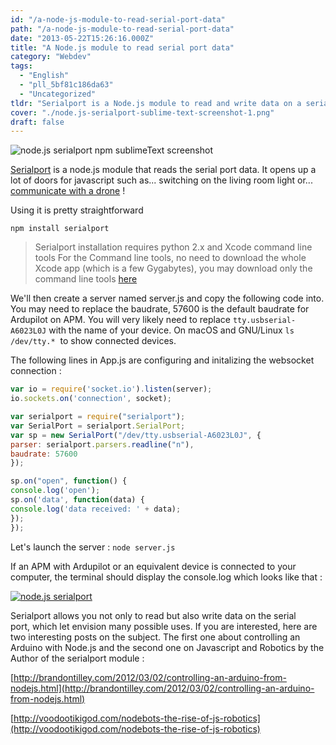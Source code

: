 ```yaml
---
id: "/a-node-js-module-to-read-serial-port-data"
path: "/a-node-js-module-to-read-serial-port-data"
date: "2013-05-22T15:26:16.000Z"
title: "A Node.js module to read serial port data"
category: "Webdev"
tags: 
  - "English"
  - "pll_5bf81c186da63"
  - "Uncategorized"
tldr: "Serialport is a Node.js module to read and write data on a serial port, here's a quick overview of its usage with a an APM board with Ardupilot software."
cover: "./node.js-serialport-sublime-text-screenshot-1.png"
draft: false
---
```


![node.js serialport npm sublimeText screenshot](./node.js-serialport-sublime-text-screenshot-1.png)

[Serialport](https://npmjs.org/package/serialport) is a node.js module that reads the serial port data. It opens up a lot of doors for javascript such as... switching on the living room light or... [communicate with a drone](/posts/en/portfolio-item/uav-ground-control-station-web-app-with-node-serialport/) !

Using it is pretty straightforward

`npm install serialport`

> Serialport installation requires python 2.x and Xcode command line tools For the Command line tools, no need to download the whole Xcode app (which is a few Gygabytes), you may download only the command line tools [here](https://github.com/kennethreitz/osx-gcc-installer#option-1-downloading-pre-built-binaries) 

We'll then create a server named server.js and copy the following code into. You may need to replace the baudrate, 57600 is the default baudrate for Ardupilot on APM. You will very likely need to replace `tty.usbserial-A6023L0J` with the name of your device. On macOS and GNU/Linux `ls /dev/tty.*`  to show connected devices.

The following lines in App.js are configuring and initalizing the websocket connection : 


```javascript
var io = require('socket.io').listen(server); 
io.sockets.on('connection', socket);

var serialport = require("serialport");
var SerialPort = serialport.SerialPort;
var sp = new SerialPort("/dev/tty.usbserial-A6023L0J", {
parser: serialport.parsers.readline("n"),
baudrate: 57600
});

sp.on("open", function() {
console.log('open');
sp.on('data', function(data) {
console.log('data received: ' + data);
});
});
```

Let's launch the server : `node server.js`

If an APM with Ardupilot or an equivalent device is connected to your computer, the terminal should display the console.log which looks like that :

[![node.js serialport](./Screen-shot-2013-05-30-at-11.32.53-AM.png)](/posts/wp-content/uploads/2013/05/Screen-shot-2013-05-30-at-11.32.53-AM.png)

Serialport allows you not only to read but also write data on the serial port, which let envision many possible uses. If you are interested, here are two interesting posts on the subject. The first one about controlling an Arduino with Node.js and the second one on Javascript and Robotics by the Author of the serialport module :

[http://brandontilley.com/2012/03/02/controlling-an-arduino-from-nodejs.html](http://brandontilley.com/2012/03/02/controlling-an-arduino-from-nodejs.html)

[http://voodootikigod.com/nodebots-the-rise-of-js-robotics](http://voodootikigod.com/nodebots-the-rise-of-js-robotics)
